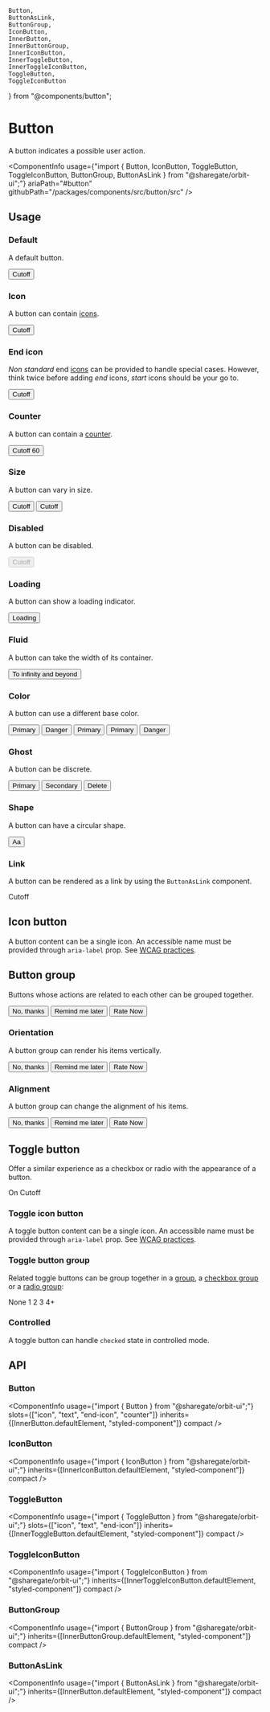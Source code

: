     Button,
    ButtonAsLink,
    ButtonGroup,
    IconButton,
    InnerButton,
    InnerButtonGroup,
    InnerIconButton,
    InnerToggleButton,
    InnerToggleIconButton,
    ToggleButton,
    ToggleIconButton
} from "@components/button";

<Meta
    title="Components/Button"
    id="button"
/>

# Button

<Tagline>A button indicates a possible user action.</Tagline>

<ComponentInfo
    usage={"import { Button, IconButton, ToggleButton, ToggleIconButton, ButtonGroup, ButtonAsLink } from \"@sharegate/orbit-ui\";"}
    ariaPath="#button"
    githubPath="/packages/components/src/button/src"
/>

## Usage

### Default

A default button.

<Preview>
    <Story name="default">
        <Button>Cutoff</Button>
    </Story>
</Preview>

### Icon

A button can contain [icons](?path=/docs/icon-gallery--page).

<Preview>
    <Story name="icon">
        <Button variant="outline" color="secondary">
            <LightbulbIcon />
            <Text>Cutoff</Text>
        </Button>
    </Story>
</Preview>

### End icon

*Non standard* end [icons](?path=/docs/icon-gallery--page) can be provided to handle special cases. However, think twice before adding *end* icons, *start* icons should be your go to.

<Preview>
    <Story name="end icon">
        <Button variant="outline" color="secondary">
            <Text>Cutoff</Text>
            <LightbulbIcon slot="end-icon" />
        </Button>
    </Story>
</Preview>

### Counter

A button can contain a [counter](?path=/docs/counter--default-story).

<Preview>
    <Story name="counter">
        <Button variant="outline" color="secondary">
            <Text>Cutoff</Text>
            <Counter variant="divider">60</Counter>
        </Button>
    </Story>
</Preview>

### Size

A button can vary in size.

<Preview>
    <Story name="size">
        <Inline alignY="center">
            <Button size="sm" variant="outline" color="secondary">Cutoff</Button>
            <Button variant="outline" color="secondary">Cutoff</Button>
        </Inline>
    </Story>
</Preview>

### Disabled

A button can be disabled.

<Preview>
    <Story name="disabled">
        <Button disabled>Cutoff</Button>
    </Story>
</Preview>

### Loading

A button can show a loading indicator.

<Preview>
    <Story name="loading">
        <Button loading variant="outline" color="secondary">Loading</Button>
    </Story>
</Preview>

### Fluid

A button can take the width of its container.

<Preview>
    <Story name="fluid">
        <Button fluid variant="outline" color="secondary">
            <LightbulbIcon />
            <Text>To infinity and beyond</Text>
        </Button>
    </Story>
</Preview>

### Color

A button can use a different base color.

<Preview>
    <Story name="color">
        <Inline>
            <Button color="primary">Primary</Button>
            <Button color="negative">Danger</Button>
            <Button variant="outline" color="primary">Primary</Button>
            <Button variant="outline" color="secondary">Primary</Button>
            <Button variant="outline" color="negative">Danger</Button>
        </Inline>
    </Story>
</Preview>

### Ghost

A button can be discrete.

<Preview>
    <Story name="ghost">
        <Inline>
            <Button color="primary" variant="ghost">Primary</Button>
            <Button color="secondary" variant="ghost">Secondary</Button>
            <Button color="negative" variant="ghost">Delete</Button>
        </Inline>
    </Story>
</Preview>

### Shape

A button can have a circular shape.

<Preview>
    <Story name="shape">
        <Inline>
            <Button shape="circular" variant="outline" color="secondary">Aa</Button>
        </Inline>
    </Story>
</Preview>

### Link

A button can be rendered as a link by using the `ButtonAsLink` component.

<Preview>
    <Story name="as anchor">
        <ButtonAsLink href="https://sharegate.com" target="_blank" variant="outline" color="secondary">Cutoff</ButtonAsLink>
    </Story>
</Preview>

## Icon button

A button content can be a single icon. An accessible name must be provided through `aria-label` prop. See [WCAG practices](https://www.w3.org/TR/WCAG20-TECHS/ARIA6.html).

<Preview>
    <Story name="icon button">
        <Inline alignY="center">
            <IconButton size="sm" variant="outline" color="secondary" aria-label="Add"><AddIcon /></IconButton>
            <IconButton variant="outline" color="secondary" aria-label="Add"><AddIcon /></IconButton>
        </Inline>
    </Story>
</Preview>

## Button group

Buttons whose actions are related to each other can be grouped together.

<Preview>
    <Story name="button group">
        <ButtonGroup>
            <Button variant="outline" color="secondary">No, thanks</Button>
            <Button variant="outline" color="secondary">Remind me later</Button>
            <Button variant="outline" color="secondary">Rate Now</Button>
        </ButtonGroup>
    </Story>
</Preview>

### Orientation

A button group can render his items vertically.

<Preview>
    <Story name="button group vertical">
        <ButtonGroup orientation="vertical">
            <Button variant="outline" color="secondary">No, thanks</Button>
            <Button variant="outline" color="secondary">Remind me later</Button>
            <Button variant="outline" color="secondary">Rate Now</Button>
        </ButtonGroup>
    </Story>
</Preview>

### Alignment

A button group can change the alignment of his items.

<Preview>
    <Story name="button group alignment">
        <ButtonGroup align="end">
            <Button variant="outline" color="secondary">No, thanks</Button>
            <Button variant="outline" color="secondary">Remind me later</Button>
            <Button variant="outline" color="secondary">Rate Now</Button>
        </ButtonGroup>
    </Story>
</Preview>

## Toggle button

Offer a similar experience as a checkbox or radio with the appearance of a button.

<Preview>
    <Story name="toggle button">
        <Inline>
            <ToggleButton variant="outline" color="secondary" shape="circular">On</ToggleButton>
            <ToggleButton variant="outline" color="secondary">
                <LightbulbIcon />
                <Text>Cutoff</Text>
            </ToggleButton>
        </Inline>
    </Story>
</Preview>

### Toggle icon button

A toggle button content can be a single icon. An accessible name must be provided through `aria-label` prop. See [WCAG practices](https://www.w3.org/TR/WCAG20-TECHS/ARIA6.html).

<Preview>
    <Story name="toggle icon button">
        <ToggleIconButton variant="outline" color="secondary" aria-label="Activate">
            <CheckIcon />
        </ToggleIconButton>
    </Story>
</Preview>

### Toggle button group

Related toggle buttons can be group together in a [group](#button-group), a [checkbox group](?path=/docs/checkbox--default-story) or a [radio group](?path=/docs/radio-group--default-story):

<Preview>
    <Story name="toggle button group">
        <RadioGroup gap={2} orientation="horizontal">
            <ToggleButton value="none" variant="outline" color="secondary">None</ToggleButton>
            <ToggleButton value="1" variant="outline" color="secondary" shape="circular">1</ToggleButton>
            <ToggleButton value="2" variant="outline" color="secondary" shape="circular">2</ToggleButton>
            <ToggleButton value="3" variant="outline" color="secondary" shape="circular">3</ToggleButton>
            <ToggleButton value="4+" variant="outline" color="secondary" shape="circular">4+</ToggleButton>
        </RadioGroup>
    </Story>
</Preview>

### Controlled

A toggle button can handle `checked` state in controlled mode.

<Preview filePath="/button/docs/ControlledToggleButton" />

## API

### Button

<ComponentInfo
    usage={"import { Button } from \"@sharegate/orbit-ui\";"}
    slots={["icon", "text", "end-icon", "counter"]}
    inherits={[InnerButton.defaultElement, "styled-component"]}
    compact
/>

<ArgsTable of={InnerButton} sort="alpha" />

### IconButton

<ComponentInfo
    usage={"import { IconButton } from \"@sharegate/orbit-ui\";"}
    inherits={[InnerIconButton.defaultElement, "styled-component"]}
    compact
/>

<ArgsTable of={InnerIconButton} sort="alpha" />

### ToggleButton

<ComponentInfo
    usage={"import { ToggleButton } from \"@sharegate/orbit-ui\";"}
    slots={["icon", "text", "end-icon"]}
    inherits={[InnerToggleButton.defaultElement, "styled-component"]}
    compact
/>

<ArgsTable of={InnerToggleButton} sort="alpha" />

### ToggleIconButton

<ComponentInfo
    usage={"import { ToggleIconButton } from \"@sharegate/orbit-ui\";"}
    inherits={[InnerToggleIconButton.defaultElement, "styled-component"]}
    compact
/>

<ArgsTable of={InnerToggleIconButton} sort="alpha" />

### ButtonGroup

<ComponentInfo
    usage={"import { ButtonGroup } from \"@sharegate/orbit-ui\";"}
    inherits={[InnerButtonGroup.defaultElement, "styled-component"]}
    compact
/>

<ArgsTable of={InnerButtonGroup} sort="alpha" />

### ButtonAsLink

<ComponentInfo
    usage={"import { ButtonAsLink } from \"@sharegate/orbit-ui\";"}
    inherits={[InnerButton.defaultElement, "styled-component"]}
    compact
/>

<ArgsTable of={InnerButton} sort="alpha" />
